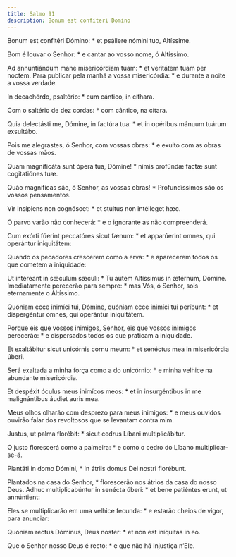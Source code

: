 ```yaml
---
title: Salmo 91
description: Bonum est confiteri Domino
---
```


<div class="side-by-side not-content">

Bonum est confitéri Dómino: * et psállere nómini tuo, Altíssime.

Bom é louvar o Senhor: * e cantar ao vosso nome, ó Altíssimo.

Ad annuntiándum mane misericórdiam tuam: * et veritátem tuam per noctem.
  Para publicar pela manhã a vossa misericórdia: * e durante a noite a vossa
    verdade.

In decachórdo, psaltério: * cum cántico, in cíthara.

Com o saltério de dez cordas: * com cântico, na cítara.

Quia delectásti me, Dómine, in factúra tua: * et in opéribus mánuum tuárum
    exsultábo.

Pois me alegrastes, ó Senhor, com vossas obras: * e exulto com as obras de
    vossas mãos.

Quam magnificáta sunt ópera tua, Dómine! * nimis profúndæ factæ sunt
    cogitatiónes tuæ.

Quão magníficas são, ó Senhor, as vossas obras! * Profundíssimos são os
    vossos pensamentos.

Vir insípiens non cognóscet: * et stultus non intélleget hæc.

O parvo varão não conhecerá: * e o ignorante as não compreenderá.

Cum exórti fúerint peccatóres sicut fænum: * et apparúerint omnes, qui
    operántur iniquitátem:

Quando os pecadores crescerem como a erva: * e aparecerem todos os que
    cometem a iniquidade:

Ut intéreant in sǽculum sǽculi: * Tu autem Altíssimus in ætérnum, Dómine.
  Imediatamente perecerão para sempre: * mas Vós, ó Senhor, sois eternamente o
    Altíssimo.

Quóniam ecce inimíci tui, Dómine, quóniam ecce inimíci tui períbunt: * et
    dispergéntur omnes, qui operántur iniquitátem.

Porque eis que vossos inimigos, Senhor, eis que vossos inimigos perecerão: *
    e dispersados todos os que praticam a iniquidade.

Et exaltábitur sicut unicórnis cornu meum: * et senéctus mea in misericórdia
    úberi.

Será exaltada a minha força como a do unicórnio: * e minha velhice na
    abundante misericórdia.

Et despéxit óculus meus inimícos meos: * et in insurgéntibus in me
    malignántibus áudiet auris mea.

Meus olhos olharão com desprezo para meus inimigos: * e meus ouvidos ouvirão
    falar dos revoltosos que se levantam contra mim.

Justus, ut palma florébit: * sicut cedrus Líbani multiplicábitur.

O justo florescerá como a palmeira: * e como o cedro do Líbano
    multiplicar-se-á.

Plantáti in domo Dómini, * in átriis domus Dei nostri florébunt.

Plantados na casa do Senhor, * florescerão nos átrios da casa do nosso Deus.
  Adhuc multiplicabúntur in senécta úberi: * et bene patiéntes erunt, ut
    annúntient:

Eles se multiplicarão em uma velhice fecunda: * e estarão cheios de vigor,
    para anunciar:

Quóniam rectus Dóminus, Deus noster: * et non est iníquitas in eo.

Que o Senhor nosso Deus é recto: * e que não há injustiça n’Ele.

</div>
